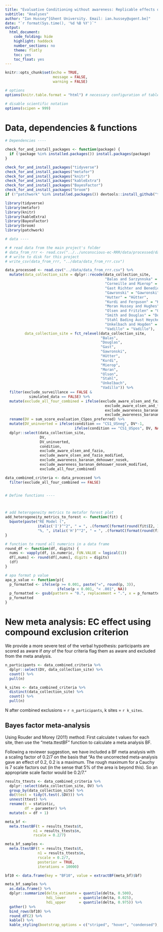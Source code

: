 ```yaml
---
title: "Evaluative Conditioning without awareness: Replicable effects do not equate replicable inferences"
subtitle: "Analyses"
author: "Ian Hussey^[Ghent University. Email: ian.hussey@ugent.be]"
date: "`r format(Sys.time(), '%d %B %Y')`"
output:
  html_document:
    code_folding: hide
    highlight: haddock
    number_sections: no
    theme: flatly
    toc: yes
    toc_float: yes
---
```


```r

knitr::opts_chunk$set(echo = TRUE, 
                      message = FALSE, 
                      warning = FALSE)

# options
options(knitr.table.format = "html") # necessary configuration of tables

# disable scientific notation
options(scipen = 999) 

```

# Data, dependencies & functions

```r

# Dependencies ----

check_for_and_install_packages <- function(package) {
  if (!package %in% installed.packages()) install.packages(package)
}

check_for_and_install_packages("tidyverse")
check_for_and_install_packages("metafor")
check_for_and_install_packages("knitr")
check_for_and_install_packages("kableExtra")
check_for_and_install_packages("BayesFactor")
check_for_and_install_packages("broom")
if (!"patchwork" %in% installed.packages()) devtools::install_github("thomasp85/patchwork")

library(tidyverse)
library(metafor)
library(knitr)
library(kableExtra)
library(BayesFactor)
library(broom)
library(patchwork)

# data ----

# # read data from the main project's folder
# data_from_rrr <- read.csv("../../unconscious-ec-RRR/data/processed/data_processed.csv")
# # write to disk for this project
# write_csv(data_from_rrr, "../data/data_from_rrr.csv")

data_processed <- read.csv("../data/data_from_rrr.csv") %>%
  mutate(data_collection_site = dplyr::recode(data_collection_site,
                                              "Balas and Sarzynnska" = "Balas",
                                              "Corneille and Mierop" = "Mierop",
                                              "Gast Richter and Benedict" = "Gast",
                                              "Gawronski" = "Gawronski",
                                              "Hutter" = "Hütter",
                                              "Kurdi and Ferguson" = "Kurdi",
                                              "Moran Hussey and Hughes" = "Moran",
                                              "Olsen and Fritzlen" = "Olson",
                                              "Smith and Douglas" = "Douglas",
                                              "Stahl Bading Aust Heycke and Thomasius" = "Stahl",
                                              "Unkelbach and Hogden" = "Unkelbach",
                                              "Vadillo" = "Vadillo"),
         data_collection_site = fct_relevel(data_collection_site,
                                            "Balas",
                                            "Douglas",
                                            "Gast",
                                            "Gawronski",
                                            "Hütter",
                                            "Kurdi",
                                            "Mierop",
                                            "Moran",
                                            "Olson",
                                            "Stahl",
                                            "Unkelbach",
                                            "Vadillo")) %>%
  filter(exclude_surveillance == FALSE & 
           simulated_data == FALSE) %>%
  mutate(exclude_all_four_combined = ifelse(exclude_aware_olsen_and_fazio +
                                              exclude_aware_olsen_and_fazio_modified +
                                              exclude_awareness_baranan_dehouwer_nosek +
                                              exclude_awareness_baranan_dehouwer_nosek_modified > 0, 1, 0)) %>%
  rename(DV = sum_score_evaluation_CSpos_preferred) %>%
  mutate(DV_uninverted = ifelse(condition == "CS1_USneg", DV*-1,
                                ifelse(condition == "CS1_USpos", DV, NA))) %>%
  dplyr::select(data_collection_site,
                DV,
                DV_uninverted,
                condition,
                exclude_aware_olsen_and_fazio,
                exclude_aware_olsen_and_fazio_modified,
                exclude_awareness_baranan_dehouwer_nosek,
                exclude_awareness_baranan_dehouwer_nosek_modified,
                exclude_all_four_combined) 

data_combined_criteria <- data_processed %>%
  filter(exclude_all_four_combined == FALSE)


# Define functions ----



# add heterogeneity metrics to metafor forest plot
add_heterogeneity_metrics_to_forest <- function(fit) {
  bquote(paste("RE Model (", 
               italic('I')^"2", " = ", .(formatC(format(round(fit$I2, 1), nsmall = 1))),
               "%, ", italic('H')^"2", " = ", .(formatC(format(round(fit$H2, 1), nsmall = 1))), ")"))
}

# function to round all numerics in a data frame
round_df <- function(df, digits) {
  nums <- vapply(df, is.numeric, FUN.VALUE = logical(1))
  df[,nums] <- round(df[,nums], digits = digits)
  (df)
}

# apa format p value
apa_p_value <- function(p){
  p_formatted <- ifelse(p >= 0.001, paste("=", round(p, 3)),
                        ifelse(p < 0.001, "< .001", NA))
  p_formatted <- gsub(pattern = "0.", replacement = ".", x = p_formatted, fixed = TRUE)
  p_formatted
}

```

# New meta analysis: EC effect using compound exclusion criterion

We provide a more severe test of the verbal hypothesis: participants are scored as aware if *any* of the four criteria flag them as aware and excluded from the meta analysis.

```r

n_participants <- data_combined_criteria %>%
  dplyr::select(DV, data_collection_site) %>%
  count() %>%
  pull(n)

k_sites <- data_combined_criteria %>%
  distinct(data_collection_site) %>%
  count() %>%
  pull(n)

```

N after combined exclusions = `r n_participants`, k sites = `r k_sites`.

## Bayes factor meta-analysis

Using Rouder and Morey (2011) method: First calculate t values for each site, then use the "meta.ttestBF" function to calculate a meta analysis BF.

Following a reviewer suggestion, we have included a BF meta analysis with a scaling factor of 0.2/7 on the basis that "As the uncorrected meta-analysis gave an effect of 0.2, 0.2 is a maximum. The rough maximum for a Cauchy is 7 scale factors out (in the sense that 5% of the area is beyond this). So an appropriate scale factor would be 0.2/7."

```r

results_ttests <- data_combined_criteria %>% 
  dplyr::select(data_collection_site, DV) %>%
  group_by(data_collection_site) %>%
  do(ttest = tidy(t.test(.$DV))) %>%
  unnest(ttest) %>%
  rename(t = statistic, 
         df = parameter) %>%
  mutate(n = df + 1)

meta_bf <-
  meta.ttestBF(t = results_ttests$t,
             n1 = results_ttests$n,
             rscale = 0.2/7)

meta_bf_samples <-
  meta.ttestBF(t = results_ttests$t,
               n1 = results_ttests$n,
               rscale = 0.2/7,
               posterior = TRUE,
               iterations = 10000)

bf10 <- data.frame(key = "BF10", value = extractBF(meta_bf)$bf)

meta_bf_samples %>%
  as.data.frame() %>%
  dplyr::summarize(delta_estimate = quantile(delta, 0.500),
                   hdi_lower      = quantile(delta, 0.025),
                   hdi_upper      = quantile(delta, 0.975)) %>%
  gather() %>%
  bind_rows(bf10) %>%
  round_df(2) %>%
  kable() %>%
  kable_styling(bootstrap_options = c("striped", "hover", "condensed"), full_width = FALSE)

```

